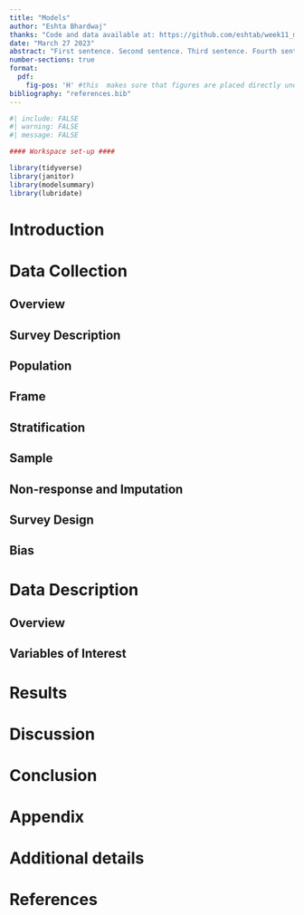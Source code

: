 ```yaml
---
title: "Models"
author: "Eshta Bhardwaj"
thanks: "Code and data available at: https://github.com/eshtab/week11_models"
date: "March 27 2023"
abstract: "First sentence. Second sentence. Third sentence. Fourth sentence."
number-sections: true
format: 
  pdf:
    fig-pos: 'H' #this  makes sure that figures are placed directly underneath code
bibliography: "references.bib"
---
```




```r
#| include: FALSE
#| warning: FALSE
#| message: FALSE

#### Workspace set-up ####

library(tidyverse)
library(janitor)
library(modelsummary)
library(lubridate)

```

# Introduction


# Data Collection 

## Overview

## Survey Description

## Population

## Frame

## Stratification

## Sample

## Non-response and Imputation

## Survey Design

## Bias

# Data Description

## Overview

## Variables of Interest

# Results

# Discussion

# Conclusion

\newpage

\appendix

# Appendix {.unnumbered}

# Additional details

\newpage

# References
